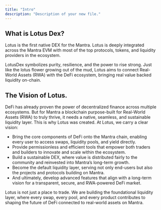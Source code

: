 ```yaml
---
title: "Intro"
description: "Description of your new file."
---
```


## What is Lotus Dex?

Lotus is the first native DEX for the Mantra. Lotus is deeply integrated across the Mantra EVM with most of the top protocols, tokens, and liquidity providers in the ecosystem.

LotusDex symbolizes purity, resilience, and the power to rise strong. Just like the lotus flower growing out of the mud, Lotus aims to connect Real-World Assets (RWA) with the DeFi ecosystem, bringing real value backed liquidity on-chain.

## The Vision of Lotus.

DeFi has already proven the power of decentralized finance across multiple ecosystems. But for Mantra a blockchain purpose-built for Real-World Assets (RWA) to truly thrive, it needs a native, seamless, and sustainable liquidity layer. This is why Lotus was created. At Lotus, we carry a clear vision:

- Bring the core components of DeFi onto the Mantra chain, enabling every user to access swaps, liquidity pools, and yield directly.
- Provide permissionless and efficient tools that empower both traders and builders to innovate and scale within the ecosystem.
- Build a sustainable DEX, where value is distributed fairly to the community and reinvested into Mantra’s long-term growth.
- Become the default liquidity layer, serving not only end-users but also the projects and protocols building on Mantra.
- And ultimately, develop advanced features that align with a long-term vision for a transparent, secure, and RWA-powered DeFi market.

Lotus is not just a place to trade. We are building the foundational liquidity layer, where every swap, every pool, and every product contributes to shaping the future of DeFi connected to real-world assets on Mantra.